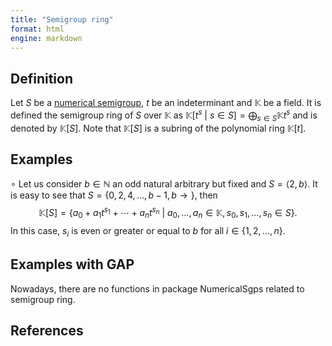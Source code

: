 ```yaml
---
title: "Semigroup ring"
format: html
engine: markdown
---
```


## Definition

Let $S$ be a [numerical semigroup](Numerical-semigroup.qmd), $t$ be an indeterminant and $\mathbb{K}$ be a field. It is defined the semigroup ring of $S$ over $\mathbb{K}$ as $\mathbb{K}[t^s ~ | ~ s \in S] = \bigoplus_{s \in S} \mathbb{K}t^{s}$ and is denoted by $\mathbb{K}[S]$. Note that $\mathbb{K}[S]$ is a subring of the polynomial ring $\mathbb{K}[t]$.

## Examples

$\circ$ Let us consider $b \in \mathbb{N}$ an odd natural arbitrary but fixed and $S = \langle 2, b \rangle$. It is easy to see that $S = \{0, 2, 4, \ldots, b-1, b \rightarrow \}$, then $$
\mathbb{K}[S] = \{a_0 + a_1t^{s_1} + \cdots + a_nt^{s_n} ~ | ~ a_0, \ldots, a_n \in \mathbb{K}, s_0, s_1, \ldots, s_n \in S\}.
$$ In this case, $s_i$ is even or greater or equal to $b$ for all $i \in \{1, 2, \ldots, n\}$.

## Examples with GAP

Nowadays, there are no functions in package NumericalSgps related to semigroup ring.

## References
